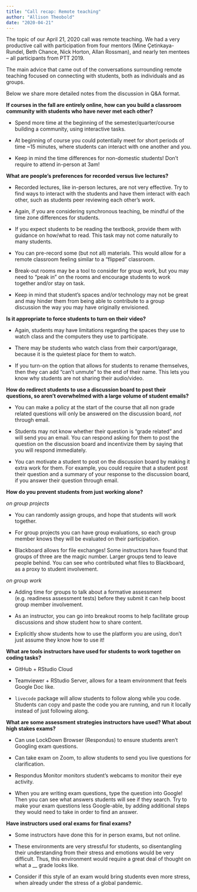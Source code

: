 ```yaml
---
title: "Call recap: Remote teaching"
author: "Allison Theobold"
date: "2020-04-21"
---
```


The topic of our April 21, 2020 call was remote teaching.
We had a very productive call with participation from four mentors (Mine Çetinkaya-Rundel, Beth Chance, Nick Horton, Allan Rossman), and nearly ten mentees -- all participants from PTT 2019.

The main advice that came out of the conversations surrounding remote teaching focused on connecting with students, both as individuals and as groups.

Below we share more detailed notes from the discussion in Q&A format.

**If courses in the fall are entirely online, how can you build a classroom community with students who have never met each other?**

-   Spend more time at the beginning of the semester/quarter/course building a community, using interactive tasks.

-   At beginning of course you could potentially meet for short periods of time \~15 minutes, where students can interact with one another and you.

-   Keep in mind the time differences for non-domestic students!
    Don't require to attend in-person at 3am!

**What are people's preferences for recorded versus live lectures?**

-   Recorded lectures, like in-person lectures, are not very effective.
    Try to find ways to interact with the students and have them interact with each other, such as students peer reviewing each other's work.

-   Again, if you are considering synchronous teaching, be mindful of the time zone differences for students.

-   If you expect students to be reading the textbook, provide them with guidance on how/what to read.
    This task may not come naturally to many students.

-   You can pre-record some (but not all) materials.
    This would allow for a remote classroom feeling similar to a "flipped" classroom.

-   Break-out rooms may be a tool to consider for group work, but you may need to "peak in" on the rooms and encourage students to work together and/or stay on task.

-   Keep in mind that student's spaces and/or technology may not be great and may hinder them from being able to contribute to a group discussion the way you may have originally envisioned.

**Is it appropriate to force students to turn on their video?**

-   Again, students may have limitations regarding the spaces they use to watch class and the computers they use to participate.

-   There may be students who watch class from their carport/garage, because it is the quietest place for them to watch.

-   If you turn-on the option that allows for students to rename themselves, then they can add "can't unmute" to the end of their name.
    This lets you know why students are not sharing their audio/video.

**How do redirect students to use a discussion board to post their questions, so aren't overwhelmed with a large volume of student emails?**

-   You can make a policy at the start of the course that all non grade related questions will only be answered on the discussion board, *not* through email.

-   Students may not know whether their question is "grade related" and will send you an email.
    You can respond asking for them to post the question on the discussion board and incentivize them by saying that you will respond immediately.

-   You can motivate a student to post on the discussion board by making it extra work for them.
    For example, you could require that a student post their question and a summary of your response to the discussion board, if you answer their question through email.

**How do you prevent students from just working alone?**

*on group projects*

-   You can randomly assign groups, and hope that students will work together.

-   For group projects you can have group evaluations, so each group member knows they will be evaluated on their participation.

-   Blackboard allows for file exchanges!
    Some instructors have found that groups of three are the magic number.
    Larger groups tend to leave people behind.
    You can see who contributed what files to Blackboard, as a proxy to student involvement.

*on group work*

-   Adding time for groups to talk about a formative assessment (e.g. readiness assessment tests) before they submit it can help boost group member involvement.

-   As an instructor, you can go into breakout rooms to help facilitate group discussions and show student how to share content.

-   Explicitly show students how to use the platform you are using, don't just assume they know how to use it!

**What are tools instructors have used for students to work together on coding tasks?**

-   GitHub + RStudio Cloud

-   Teamviewer + RStudio Server, allows for a team environment that feels Google Doc like.

-   `livecode` package will allow students to follow along while you code.
    Students can copy and paste the code you are running, and run it locally instead of just following along.

**What are some assessment strategies instructors have used? What about high stakes exams?**

-   Can use LockDown Browser (Respondus) to ensure students aren't Googling exam questions.

-   Can take exam on Zoom, to allow students to send you live questions for clarification.

-   Respondus Monitor monitors student's webcams to monitor their eye activity.

-   When you are writing exam questions, type the question into Google!
    Then you can see what answers students will see if they search.
    Try to make your exam questions less Google-able, by adding additional steps they would need to take in order to find an answer.

**Have instructors used oral exams for final exams?**

-   Some instructors have done this for in person exams, but not online.

-   These environments are very stressful for students, so disentangling their understanding from their stress and emotions would be very difficult.
    Thus, this environment would require a great deal of thought on what a \_\_ grade looks like.

-   Consider if this style of an exam would bring students even more stress, when already under the stress of a global pandemic.
